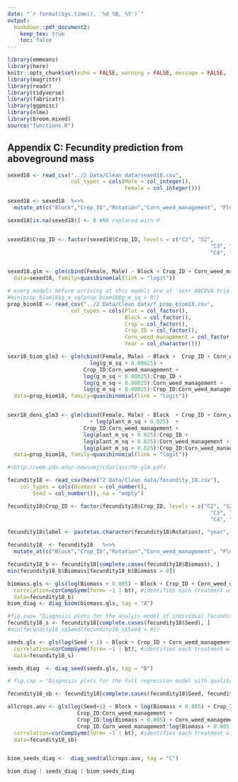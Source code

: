 ```yaml
---
date: "`r format(Sys.time(), '%d %B, %Y')`"
output:
  bookdown::pdf_document2: 
    keep_tex: true
    toc: false
---
```


```r
library(emmeans)
library(here)
knitr::opts_chunk$set(echo = FALSE, warning = FALSE, message = FALSE, fig.width = 16, fig.height = 20, full.fig.width = T, out.width="100%",dev=c("png")) # , fig.pos = "H", table.placement = "H")
library(magrittr)
library(readr)
library(tidyverse)
library(fabricatr)
library(ggpmisc)
library(nlme)
library(broom.mixed)
source("functions.R")
```

## Appendix C: Fecundity prediction from aboveground mass {-}  


```r
sexed18 <- read_csv("../2 Data/Clean data/sexed18.csv", 
                    col_types = cols(Male = col_integer(), 
                                     Female = col_integer()))

sexed18 <- sexed18  %<>%
  mutate_at(c("Block","Crop_ID","Rotation","Corn_weed_management", "Plot", "Side", "Year"),funs(factor(.)))

sexed18[is.na(sexed18)] <- 0 #NA replaced with 0


sexed18$Crop_ID <- factor(sexed18$Crop_ID, levels = c("C2", "S2",
                                                                "C3", "S3", "O3",
                                                                "C4", "S4", "O4", "A4"))


sexed18.glm <- glm(cbind(Female, Male) ~ Block + Crop_ID + Corn_weed_management  + Crop_ID:Corn_weed_management ,
  data=sexed18, family=quasibinomial(link = "logit"))

# every models before arriving at this models are at 'sexr ANCOVA trials.Rmd'
#min(prop_biom18$g_m_sq[prop_biom18$g_m_sq > 0])
prop_biom18 <- read_csv("../2 Data/Clean data/f_prop_biom18.csv",
                    col_types = cols(Plot = col_factor(), 
                                     Block = col_factor(), 
                                     Crop = col_factor(),
                                     Crop_ID = col_factor(),
                                     Corn_weed_management = col_factor(),
                                     Year = col_character()))

sexr18_biom_glm3 <- glm(cbind(Female, Male) ~ Block +  Crop_ID + Corn_weed_management + 
                          log(g_m_sq + 0.00025) +
                        Crop_ID:Corn_weed_management + 
                        log(g_m_sq + 0.00025):Crop_ID +
                        log(g_m_sq + 0.00025):Corn_weed_management +
                        log(g_m_sq + 0.00025):Crop_ID:Corn_weed_management ,
  data=prop_biom18, family=quasibinomial(link = "logit"))


sexr18_dens_glm3 <- glm(cbind(Female, Male) ~ Block  + Crop_ID + Corn_weed_management +
                          + log(plant_m_sq + 0.025)  +
                        Crop_ID:Corn_weed_management + 
                        log(plant_m_sq + 0.025):Crop_ID +
                        log(plant_m_sq + 0.025):Corn_weed_management +
                        log(plant_m_sq + 0.025):Crop_ID:Corn_weed_management ,
  data=prop_biom18, family=quasibinomial(link = "logit"))

#<http://web.pdx.edu/~newsomj/cdaclass/ho_glm.pdf>
```

```r
fecundity18 <- read_csv(here("2 Data/Clean data/fecundity_18.csv"), 
    col_types = cols(Biomass = col_number(), 
        Seed = col_number()), na = "empty")

fecundity18$Crop_ID <- factor(fecundity18$Crop_ID, levels = c("C2", "S2",
                                                                "C3", "S3", "O3",
                                                                "C4", "S4", "O4", "A4"))

fecundity18$label <- paste(as.character(fecundity18$Rotation), "year", sep="-")

fecundity18  <- fecundity18   %<>%
  mutate_at(c("Block","Crop_ID","Rotation","Corn_weed_management", "Plot", "Side", "bt"),funs(factor(.)))

fecundity18_b <- fecundity18[complete.cases(fecundity18$Biomass), ]
min(fecundity18_b$Biomass[fecundity18_b$Biomass > 0])

biomass.gls <- gls(log(Biomass + 0.005) ~ Block + Crop_ID + Corn_weed_management + Crop_ID:Corn_weed_management,
  correlation=corCompSymm(form= ~1 | bt), #identifies each treatment within block
  data=fecundity18_b)
biom_diag <- diag_biom(biomass.gls, tag = "A") 
```



```r
#fig.cap= "Diagnosis plots for the analyis model of individual fecundity (MSE = 1.91)."
fecundity18_s <- fecundity18[complete.cases(fecundity18$Seed), ]
#min(fecundity18_s$Seed[fecundity18_s$Seed > 0])

seeds.gls <- gls(log(Seed + 1) ~ Block + Crop_ID + Corn_weed_management + Crop_ID:Corn_weed_management,
  correlation=corCompSymm(form= ~1 | bt), #identifies each treatment within block
  data=fecundity18_s)

seeds_diag  <- diag_seed(seeds.gls, tag = "B")
```


```r
# fig.cap = "Diagnosis plots for the full regression model with qualitative and quantitative variables. MSE = 1.07",

fecundity18_sb <- fecundity18[complete.cases(fecundity18$Seed, fecundity18$Biomass), ]

allcrops.aov <- gls(log(Seed+1) ~ Block + log(Biomass + 0.005) + Crop_ID + Corn_weed_management +
                      Crop_ID:Corn_weed_management +
                      Crop_ID:log(Biomass + 0.005) + Corn_weed_management:log(Biomass + 0.005) +
                      Crop_ID:Corn_weed_management:log(Biomass + 0.005),
  correlation=corCompSymm(form= ~1 | bt), #identifies each treatment within block
  data=fecundity18_sb)


biom_seeds_diag <-  diag_seed(allcrops.aov, tag = "C")
```


```r
biom_diag | seeds_diag | biom_seeds_diag
```
